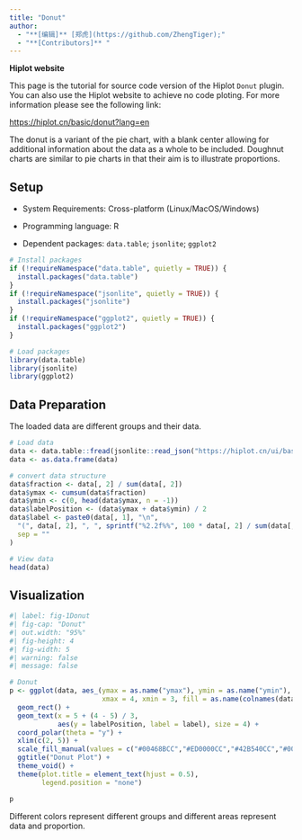 ```yaml
---
title: "Donut"
author:
  - "**[编辑]** [郑虎](https://github.com/ZhengTiger);"
  - "**[Contributors]** "
---
```


::: callout-note
**Hiplot website**

This page is the tutorial for source code version of the Hiplot `Donut` plugin. You can also use the Hiplot website to achieve no code ploting. For more information please see the following link:

<https://hiplot.cn/basic/donut?lang=en>
:::

The donut is a variant of the pie chart, with a blank center allowing for additional information about the data as a whole to be included. Doughnut charts are similar to pie charts in that their aim is to illustrate proportions.

## Setup

-   System Requirements: Cross-platform (Linux/MacOS/Windows)

-   Programming language: R

-   Dependent packages: `data.table`; `jsonlite`; `ggplot2`

```r
# Install packages
if (!requireNamespace("data.table", quietly = TRUE)) {
  install.packages("data.table")
}
if (!requireNamespace("jsonlite", quietly = TRUE)) {
  install.packages("jsonlite")
}
if (!requireNamespace("ggplot2", quietly = TRUE)) {
  install.packages("ggplot2")
}

# Load packages
library(data.table)
library(jsonlite)
library(ggplot2)
```

## Data Preparation

The loaded data are different groups and their data.

```r
# Load data
data <- data.table::fread(jsonlite::read_json("https://hiplot.cn/ui/basic/donut/data.json")$exampleData$textarea[[1]])
data <- as.data.frame(data)

# convert data structure
data$fraction <- data[, 2] / sum(data[, 2])
data$ymax <- cumsum(data$fraction)
data$ymin <- c(0, head(data$ymax, n = -1))
data$labelPosition <- (data$ymax + data$ymin) / 2
data$label <- paste0(data[, 1], "\n",
  "(", data[, 2], ", ", sprintf("%2.2f%%", 100 * data[, 2] / sum(data[, 2])), ")",
  sep = ""
)

# View data
head(data)
```

## Visualization

```r
#| label: fig-1Donut
#| fig-cap: "Donut"
#| out.width: "95%"
#| fig-height: 4
#| fig-width: 5
#| warning: false
#| message: false

# Donut
p <- ggplot(data, aes_(ymax = as.name("ymax"), ymin = as.name("ymin"), 
                       xmax = 4, xmin = 3, fill = as.name(colnames(data)[1]))) +
  geom_rect() +
  geom_text(x = 5 + (4 - 5) / 3,
            aes(y = labelPosition, label = label), size = 4) +
  coord_polar(theta = "y") +
  xlim(c(2, 5)) +
  scale_fill_manual(values = c("#00468BCC","#ED0000CC","#42B540CC","#0099B4CC")) +
  ggtitle("Donut Plot") +
  theme_void() +
  theme(plot.title = element_text(hjust = 0.5),
        legend.position = "none")

p
```

Different colors represent different groups and different areas represent data and proportion.

